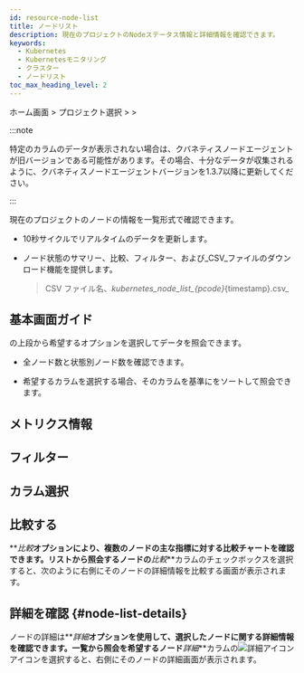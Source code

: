```yaml
---
id: resource-node-list
title: ノードリスト
description: 現在のプロジェクトのNodeステータス情報と詳細情報を確認できます。
keywords:
  - Kubernetes
  - Kubernetesモニタリング
  - クラスター
  - ノードリスト
toc_max_heading_level: 2
---
```


ホーム画面 > プロジェクト選択 > <Cmdname sid="cluster" className="uitext" /> > <Cmdname sid="node_list" className="uitext" />

:::note

特定のカラムのデータが表示されない場合は、クバネティスノードエージェントが旧バージョンである可能性があります。その場合、十分なデータが収集されるように、クバネティスノードエージェントバージョンを1.3.7以降に更新してください。 

:::

現在のプロジェクトのノードの情報を一覧形式で確認できます。

- 10秒サイクルでリアルタイムのデータを更新します。

- ノード状態のサマリー、比較、フィルター、および_CSV_ファイルのダウンロード機能を提供します。
  > CSV ファイル名、_kubernetes\_node\_list\_\{pcode}_\{timestamp}.csv_

## 基本画面ガイド

<ImgLang img='k8s-resource-node-list-m.png' desc='ノードリスト基本画面' />

<Cmdname sid="node_list" className="uitext" />の上段から希望するオプションを選択してデータを照会できます。

- 全ノード数と状態別ノード数を確認できます。

- 希望するカラムを選択する場合、そのカラムを基準に<Cmdname sid="node_list" className="uitext" />をソートして照会できます。 

## メトリクス情報


<K8slistmetric />

## フィルター


<K8slistfilter />

## カラム選択


<K8slistcl />

## 比較する

**_比較_**オプションにより、複数のノードの主な指標に対する比較チャートを確認できます。リストから照会するノードの**_比較_**カラムのチェックボックスを選択すると、次のように右側にそのノードの詳細情報を比較する画面が表示されます。 

<ImgLang img='k8s-resource-node-list-compare.png' desc='比較する' />

## 詳細を確認 {#node-list-details}

ノードの詳細は**_詳細_**オプションを使用して、選択したノードに関する詳細情報を確認できます。一覧から照会を希望するノード**_詳細_**カラムの![詳細アイコン](/img/ico-detail-view.svg)アイコンを選択すると、右側にそのノードの詳細画面が表示されます。 


<K8snodedt />
